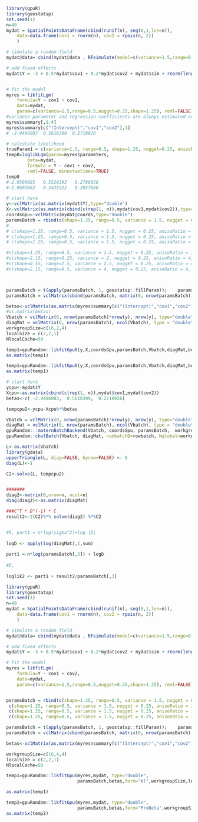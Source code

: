 <!--
%\VignetteEngine{knitr::knitr}
%\VignetteIndexEntry{loglikelihood_lgm}
-->


```r
library(gpuR)
library(geostatsp)
set.seed(1)
n=40
mydat = SpatialPointsDataFrame(cbind(runif(n), seq(0,1,len=n)), 
	data=data.frame(cov1 = rnorm(n), cov2 = rpois(n, 2))
	)

# simulate a random field
mydat@data= cbind(mydat@data , RFsimulate(model=c(variance=1.5,range=0.5,nugget=0.25,shape=1.25,anisoRatio = 1, anisoAngleRadins=0),x=mydat)@data)

# add fixed effects
mydat$Y = -3 + 0.5*mydat$cov1 + 0.2*mydat$cov2 + mydat$sim + rnorm(length(mydat), 0, sd=sqrt(0.25))


# fit the model
myres = likfitLgm(
	formula=Y ~ cov1 + cov2, 
	data=mydat, 
	param=c(variance=1.5,range=0.5,nugget=0.25,shape=1.25), reml=FALSE)
#variance parameter and regression coefficients are always estimated even if not listed.
myres$summary[,1:4]
myres$summary[c("(Intercept)","cov1","cov2"),1] 
# -2.9486083  0.5618399  0.2718926

# calculate likelihood
trueParam1 = c(variance=1.5, range=0.5, shape=1.25, nugget=0.25, anisoRatio = 1, anisoAngleRadins=0)
temp0=loglikLgm(param=myres$parameters, 
		data=mydat, 
		formula = Y ~ cov1 + cov2,
		reml=FALSE, minustwotimes=TRUE)
temp0
#-2.9590085   0.5520393   0.2788058 
#-2.9693862   0.5435322   0.2857668
```


```r
# start here
y<-vclMatrix(as.matrix(mydat$Y),type="double")
X<-vclMatrix(as.matrix(cbind(c(rep(1, n)),mydat$cov1,mydat$cov2)),type="double")
coordsGpu<-vclMatrix(mydat@coords,type="double")
paramsBatch = rbind(c(shape=1.25, range=0.5, variance = 1.5, nugget = 0.25, anisoRatio = 1, anisoAngleRadians = 0))
# ,
# c(shape=1.25, range=0.5, variance = 1.5, nugget = 0.25, anisoRatio = 1, anisoAngleRadians = 0),
# c(shape=1.25, range=0.5, variance = 1.5, nugget = 0.25, anisoRatio = 1, anisoAngleRadians = 0),
# c(shape=1.25, range=0.5, variance = 1.5, nugget = 0.25, anisoRatio = 1, anisoAngleRadians = 0))

#c(shape=1.25, range=0.5, variance = 1.5, nugget = 0.25, anisoRatio = 1, anisoAngleRadians = 0),
#c(shape=2.15, range=0.25, variance = 2, nugget = 0.25, anisoRatio = 4, anisoAngleRadians = pi/7),
#c(shape=0.55, range=2.5, variance = 2.5, nugget = 0.25, anisoRatio = 4,  anisoAngleRadians = pi/7),
#c(shape=2.15, range=0.5, variance = 4, nugget = 0.25, anisoRatio = 4, anisoAngleRadians = -pi/7))



paramsBatch = t(apply(paramsBatch, 1, geostatsp::fillParam));    paramsBatch
paramsBatch = vclMatrix(cbind(paramsBatch, matrix(0, nrow(paramsBatch), 22-ncol(paramsBatch))),type="double")

betas<-vclMatrix(as.matrix(myres$summary[c("(Intercept)","cov1","cov2"),1]),type="double")
#as.matrix(betas)
Vbatch = vclMatrix(0, nrow(paramsBatch)*nrow(y), nrow(y), type="double")
diagMat = vclMatrix(0, nrow(paramsBatch), ncol(Vbatch), type = "double")
workgroupSize=c(16,2,4)
localSize = c(2,2,1)
NlocalCache=50

temp1=gpuRandom::likfitGpu0(y,X,coordsGpu,paramsBatch,Vbatch,diagMat,betas,type="loglik",workgroupSize,localSize, NlocalCache)
as.matrix(temp1)

temp1=gpuRandom::likfitGpu0(y,X,coordsGpu,paramsBatch,Vbatch,diagMat,betas,type="profile",workgroupSize,localSize, NlocalCache)
as.matrix(temp1)
```







```r
# start here
ycpu<-mydat$Y
Xcpu<-as.matrix(cbind(c(rep(1, n)),mydat$cov1,mydat$cov2))
betas<-c( -2.9486083,  0.5618399,  0.2718926)

tempcpu2<-ycpu-Xcpu%*%betas

Vbatch = vclMatrix(0, nrow(paramsBatch)*nrow(y), nrow(y), type="double")
diagMat = vclMatrix(0, nrow(paramsBatch), ncol(Vbatch), type = "double")
gpuRandom:::maternBatchBackend(Vbatch, coordsGpu, paramsBatch,  workgroupSize, localSize)
gpuRandom::cholBatch(Vbatch, diagMat, numbatchD=rowbatch, Nglobal=workgroupSize, Nlocal=localSize, NlocalCache=NlocalCache)

L<-as.matrix(Vbatch)
library(gdata)
upperTriangle(L, diag=FALSE, byrow=FALSE) <- 0
diag(L)<-1

C2<-solve(L, tempcpu2)


#######
diag2<-matrix(0,nrow=n, ncol=n)
diag(diag2)<-as.matrix(diagMat)

###C^T * D^(-1) * C
result2<-t(C2)%*% solve(diag2) %*%C2


#5, part1 = n*log(sigma^2)+log |D|
   
logD <- apply(log(diagMat),1,sum)
    
part1 <-n*log(paramsBatch[,3]) + logD
    
#6,
  
loglik2 <- part1 + result2/paramsBatch[,3]
```





```r
library(gpuR)
library(geostatsp)
set.seed(1)
n=40
mydat = SpatialPointsDataFrame(cbind(runif(n), seq(0,1,len=n)), 
	data=data.frame(cov1 = rnorm(n), cov2 = rpois(n, 2))
	)

# simulate a random field
mydat@data= cbind(mydat@data , RFsimulate(model=c(variance=1.5,range=0.5,nugget=0.25,shape=1.25,anisoRatio = 1, anisoAngleRadins=0),x=mydat)@data)

# add fixed effects
mydat$Y = -3 + 0.5*mydat$cov1 + 0.2*mydat$cov2 + mydat$sim + rnorm(length(mydat), 0, sd=sqrt(0.25))

# fit the model
myres = likfitLgm(
	formula=Y ~ cov1 + cov2, 
	data=mydat, 
	param=c(variance=1.5,range=0.5,nugget=0.25,shape=1.25), reml=FALSE)


paramsBatch = rbind(c(shape=1.25, range=0.5, variance = 1.5, nugget = 0.25, anisoRatio = 1, anisoAngleRadians = 0),
 c(shape=1.25, range=0.5, variance = 1.5, nugget = 0.25, anisoRatio = 1, anisoAngleRadians = 0),
 c(shape=1.25, range=0.5, variance = 1.5, nugget = 0.25, anisoRatio = 1, anisoAngleRadians = 0),
 c(shape=1.25, range=0.5, variance = 1.5, nugget = 0.25, anisoRatio = 1, anisoAngleRadians = 0))

paramsBatch = t(apply(paramsBatch, 1, geostatsp::fillParam));    paramsBatch
paramsBatch = vclMatrix(cbind(paramsBatch, matrix(0, nrow(paramsBatch), 22-ncol(paramsBatch))),type="double")

betas<-vclMatrix(as.matrix(myres$summary[c("(Intercept)","cov1","cov2"),1]),type="double")

workgroupSize=c(16,4,4)
localSize = c(2,2,1)
NlocalCache=50

temp1=gpuRandom::likfitGpu(myres,mydat, type="double", 
                           paramsBatch,betas,form="ml",workgroupSize,localSize, NlocalCache)

as.matrix(temp1)

temp2=gpuRandom::likfitGpu(myres,mydat, type="double", 
                           paramsBatch,betas,form="ProBeta",workgroupSize,localSize, NlocalCache)
as.matrix(temp2)

```















